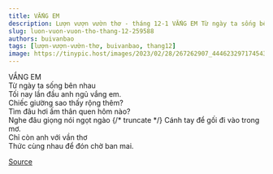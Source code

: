 ```yaml
---
title: VẮNG EM
description: Lượn vượn vườn thơ - tháng 12-1 VẮNG EM Từ ngày ta sống bên nhau
slug: luon-vuon-vuon-tho-thang-12-259588
authors: buivanbao
tags: [lượn-vượn-vườn-thơ, buivanbao, thang12]
image: https://tinypic.host/images/2023/02/28/267262907_444623297174543_1732923286795260076_n.th.jpg
---
```


VẮNG EM\
Từ ngày ta sống bên nhau\
Tối nay lần đầu anh ngủ vắng em.\
Chiếc giường sao thấy rộng thêm?\
Tìm đâu hơi ấm thân quen hôm nào?\
Nghe đâu giọng nói ngọt ngào
{/* truncate */}
Cánh tay để gối đi vào trong mơ.\
Chỉ còn anh với vần thơ\
Thức cùng nhau để đón chờ ban mai.

[Source](https://www.facebook.com/ape.poem/posts/pfbid09cxSmY358jhSGprptfEoBjuEZaVDsyzEU6F9WdVu3VGywVMxUCTiWBQ14xa7XrXAl)
